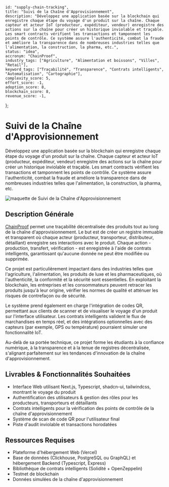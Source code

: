     id: "supply-chain-tracking",
    title: "Suivi de la Chaîne d'Approvisionnement",
    description: "Développez une application basée sur la blockchain qui enregistre chaque étape du voyage d'un produit sur la chaîne. Chaque capteur et acteur IoT (producteur, expéditeur, vendeur) enregistre des actions sur la chaîne pour créer un historique inviolable et traçable. Les smart contracts vérifient les transactions et tamponnent les points de contrôle. Ce système assure l'authenticité, combat la fraude et améliore la transparence dans de nombreuses industries telles que l'alimentation, la construction, la pharma, etc.",
    status: "idea",
    accronym: "ChainProof",
    industry_tags: ["Agriculture", "Alimentation et boissons", "Villes", "Retail"],
    keyword_tags: ["Traçabilité", "Transparence", "Contrats intelligents", "Automatisation", "Cartographie"],
    complexity_score: 5,
    effort_score: -1,
    adoption_score: 8,
    blockchain_score: 8,
    revenue_score: -1,
};

# Suivi de la Chaîne d'Approvisionnement

Développez une application basée sur la blockchain qui enregistre chaque étape du voyage d'un produit sur la chaîne. Chaque capteur et acteur IoT (producteur, expéditeur, vendeur) enregistre des actions sur la chaîne pour créer un historique inviolable et traçable. Les smart contracts vérifient les transactions et tamponnent les points de contrôle. Ce système assure l'authenticité, combat la fraude et améliore la transparence dans de nombreuses industries telles que l'alimentation, la construction, la pharma, etc.

![maquette de Suivi de la Chaîne d'Approvisionnement](/images/project/supply-chain-tracking.jpg)

## Description Générale

[ChainProof](https://chainproof.monark.io) permet une traçabilité décentralisée des produits tout au long de la chaîne d'approvisionnement. Le but est de créer un registre immuable et transparent où chaque acteur (producteur, transporteur, distributeur, détaillant) enregistre ses interactions avec le produit. Chaque action - production, transfert, vérification - est enregistrée à l'aide de contrats intelligents, garantissant qu'aucune donnée ne peut être modifiée ou supprimée.

Ce projet est particulièrement impactant dans des industries telles que l'agriculture, l'alimentation, les produits de luxe et les pharmaceutiques, où l'authenticité, la conformité et la sécurité sont essentielles. En exploitant la blockchain, les entreprises et les consommateurs peuvent retracer les produits jusqu'à leur origine, vérifier les normes de qualité et atténuer les risques de contrefaçon ou de sécurité.

Le système prend également en charge l'intégration de codes QR, permettant aux clients de scanner et de visualiser le voyage d'un produit sur l'interface utilisateur. Les contrats intelligents valident le flux de marchandises en temps réel, et des intégrations optionnelles avec des capteurs (par exemple, GPS ou température) pourraient simuler une fonctionnalité IoT.

Au-delà de sa portée technique, ce projet forme les étudiants à la confiance numérique, à la transparence et à la tenue de registres décentralisée, s'alignant parfaitement sur les tendances d'innovation de la chaîne d'approvisionnement.

## Livrables & Fonctionnalités Souhaitées

- Interface Web utilisant Next.js, Typescript, shadcn-ui, tailwindcss, montrant le voyage du produit
- Authentification des utilisateurs & gestion des rôles pour les producteurs, transporteurs et détaillants
- Contrats intelligents pour la vérification des points de contrôle de la chaîne d'approvisionnement
- Système de scan de code QR pour l'utilisateur final
- Piste d'audit inviolable et transactions horodatées

## Ressources Requises

- Plateforme d'hébergement Web (Vercel)
- Base de données (Clickhouse, PostgreSQL ou GraphQL) et hébergement Backend (Typescript, Express)
- Bibliothèque de contrats intelligents (Solidité + OpenZeppelin)
- Testnet de blockchain
- Données simulées de la chaîne d'approvisionnement